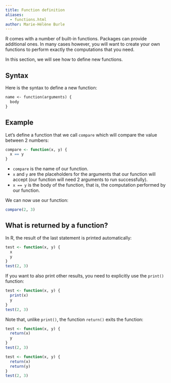 ```yaml
---
title: Function definition
aliases:
  - functions.html
author: Marie-Hélène Burle
---
```


:::{.def}

R comes with a number of built-in functions. Packages can provide additional ones. In many cases however, you will want to create your own functions to perform exactly the computations that you need.

In this section, we will see how to define new functions.

:::

## Syntax

Here is the syntax to define a new function:

```default
name <- function(arguments) {
  body
}
```

## Example

Let's define a function that we call `compare` which will compare the value between 2 numbers:

```r
compare <- function(x, y) {
  x == y
}
```

- `compare` is the name of our function.
- `x` and `y` are the placeholders for the arguments that our function will accept (our function will need 2 arguments to run successfully).
- `x == y` is the body of the function, that is, the computation performed by our function.

We can now use our function:

```r
compare(2, 3)
```

## What is returned by a function?

In R, the result of the last statement is printed automatically:

```r
test <- function(x, y) {
  x
  y
}
test(2, 3)
```

If you want to also print other results, you need to explicitly use the `print()` function:

```r
test <- function(x, y) {
  print(x)
  y
}
test(2, 3)
```

Note that, unlike `print()`, the function `return()` exits the function:

```r
test <- function(x, y) {
  return(x)
  y
}
test(2, 3)
```

```r
test <- function(x, y) {
  return(x)
  return(y)
}
test(2, 3)
```
